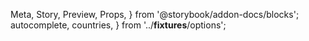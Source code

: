   Meta,
  Story,
  Preview,
  Props,
} from '@storybook/addon-docs/blocks';
  autocomplete,
  countries,
} from '../__fixtures__/options';

<Meta
  title="Forms/Fields/MultiSelect"
  component={MultiSelect}
/>

<Preview>
  <Story name="AsDefault">
    <Form debug initialValues={{ demo: ['CA'] }}>
      <Field
        name="demo"
        type="multiselect"
        options={[...countries, ...countries, ...countries]}
        label="Custom label"
        required
        filter
      />
    </Form>
  </Story>
  <Story name="DisplayLabelAsValue">
    <Form debug initialValues={{ demo: ['CA'] }}>
      <Field
        name="demo"
        type="multiselect"
        options={countries}
        label="Custom label"
        displayLabelAsValue
        required
        filter
      />
    </Form>
  </Story>
</Preview>
